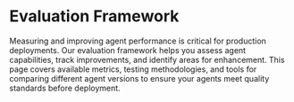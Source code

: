 # Evaluation Framework

Measuring and improving agent performance is critical for production deployments. Our evaluation framework helps you assess agent capabilities, track improvements, and identify areas for enhancement. This page covers available metrics, testing methodologies, and tools for comparing different agent versions to ensure your agents meet quality standards before deployment. 